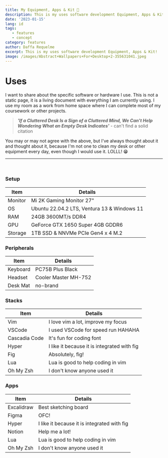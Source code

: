 ```yaml
---
title: My Equipment, Apps & Kit 🖤
description: This is my uses software development Equipment, Apps & Kit!
date: '2023-01-15'
lang: id
tags:
   - features
   - concept
category: features
author: Daffa Requelme
excerpt: This is my uses software development Equipment, Apps & Kit!
image: /images/Abstract+Wallpapers+For+Desktop+2-355631041.jpeg
---
```



# Uses

I want to share about the specific software or hardware I use. This is not a static page, it is a living document with everything I am currently using. I use my room as a work from home space where I can complete most of my coursework or other projects.


> **_'If a Cluttered Desk Is a Sign of a Cluttered Mind, We Can’t Help Wondering What an Empty Desk Indicates'_** - can't find a solid citation

You may or may not agree with the above, but I've always thought about it and thought about it, because I'm not one to clean my desk or other equipment every day, even though I would use it. LOLLL! 😁

---

<br />

### Setup

| Item     | Details                                     |
| ---------| ------------------------------------------- |
| Monitor  | Mi 2K Gaming Monitor 27" |
| OS       | Ubuntu 22.04.2 LTS, Ventura 13 & Windows 11 |
| RAM  | 24GB 3600MT/s DDR4 |
| GPU  | GeForce GTX 1650 Super 4GB GDDR6  |
| Storage  | 1TB SSD & NNVMe PCIe Gen4 x 4 M.2 |

### Peripherals

| Item     | Details                                     |
| ---------| ------------------------------------------- |
| Keyboard  | PC75B Plus Black |
| Headset | Cooler Master MH-752 |
| Desk Mat  | no-brand |

### Stacks 

| Item     | Details                                     |
| ---------| ------------------------------------------- |
| Vim | I love vim a lot, improve my focus |
| VSCode | I used VSCode for speed run HAHAHA |
| Cascadia Code | It's fun for coding font  |
| Hyper | I like it because it is integrated with fig |
| Fig | Absolutely, fig! |
| Lua | Lua is good to help coding in vim |
| Oh My Zsh | I don't know anyone used it |

### Apps

| Item     | Details                                     |
| ---------| ------------------------------------------- |
| Excalidraw | Best sketching board |
| Figma | OFC! |
| Hyper | I like it because it is integrated with fig |
| Notion | Help me a lot! |
| Lua | Lua is good to help coding in vim |
| Oh My Zsh | I don't know anyone used it |



